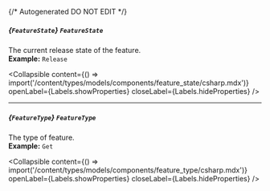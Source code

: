 {/* Autogenerated DO NOT EDIT  */}

##### *{`FeatureState`}* `FeatureState`
The current release state of the feature.
<br/>
**Example:** `Release`

<Collapsible content={() => import('/content/types/models/components/feature_state/csharp.mdx')} openLabel={Labels.showProperties} closeLabel={Labels.hideProperties} />


---
##### *{`FeatureType`}* `FeatureType`
The type of feature.
<br/>
**Example:** `Get`

<Collapsible content={() => import('/content/types/models/components/feature_type/csharp.mdx')} openLabel={Labels.showProperties} closeLabel={Labels.hideProperties} />



